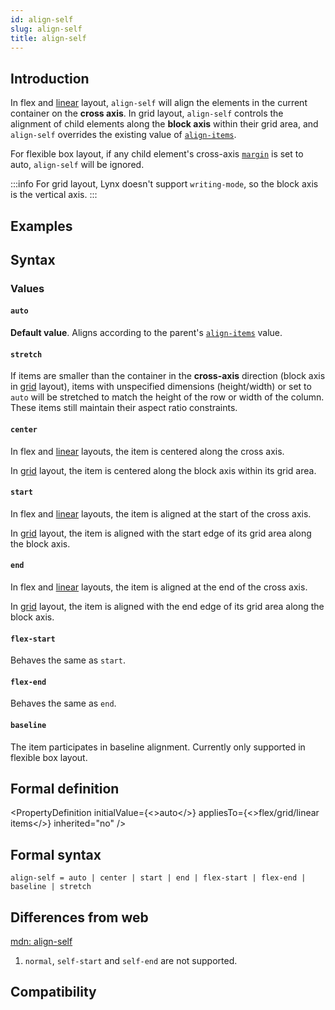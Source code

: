 ```yaml
---
id: align-self
slug: align-self
title: align-self
---
```



## Introduction

In flex and [linear](guide/ui/layout/linear-layout.mdx) layout, `align-self` will align the elements in the current container on the **cross axis**. In grid layout, `align-self` controls the alignment of child elements along the **block axis** within their grid area, and `align-self` overrides the existing value of [`align-items`](./align-items.mdx).

For flexible box layout, if any child element's cross-axis [`margin`](./margin.mdx) is set to auto, `align-self` will be ignored.

:::info
For grid layout, Lynx doesn't support `writing-mode`, so the block axis is the vertical axis.
:::

## Examples


<Go
  example="css-api"
  defaultFile="src/align-self/App.tsx"
  img="/assets/doc/css/align-self.jpg"
  defaultEntryFile="dist/align-self.lynx.bundle"
  entry="src/align-self"
/>

## Syntax

### Values

#### `auto`

**Default value**. Aligns according to the parent's [`align-items`](./align-items.mdx) value.

#### `stretch`

If items are smaller than the container in the **cross-axis** direction (block axis in [grid](guide/ui/layout/grid-layout.mdx) layout), items with unspecified dimensions (height/width) or set to `auto` will be stretched to match the height of the row or width of the column. These items still maintain their aspect ratio constraints.

#### `center`

In flex and [linear](guide/ui/layout/linear-layout.mdx) layouts, the item is centered along the cross axis.

In [grid](guide/ui/layout/grid-layout.mdx) layout, the item is centered along the block axis within its grid area.

#### `start`

In flex and [linear](guide/ui/layout/linear-layout.mdx) layouts, the item is aligned at the start of the cross axis.

In [grid](guide/ui/layout/grid-layout.mdx) layout, the item is aligned with the start edge of its grid area along the block axis.

#### `end`

In flex and [linear](guide/ui/layout/linear-layout.mdx) layouts, the item is aligned at the end of the cross axis.

In [grid](guide/ui/layout/grid-layout.mdx) layout, the item is aligned with the end edge of its grid area along the block axis.

#### `flex-start`

Behaves the same as `start`.

#### `flex-end`

Behaves the same as `end`.

#### `baseline`

The item participates in baseline alignment. Currently only supported in flexible box layout.

## Formal definition


<PropertyDefinition
  initialValue={<>auto</>}
  appliesTo={<>flex/grid/linear items</>}
  inherited="no"
/>

## Formal syntax

```
align-self = auto | center | start | end | flex-start | flex-end | baseline | stretch
```

## Differences from web

[mdn: align-self](https://developer.mozilla.org/en/docs/Web/CSS/align-self)

1. `normal`, `self-start` and `self-end` are not supported.

## Compatibility


<LegacyCompatTable metadata="css/properties/align-self" />
